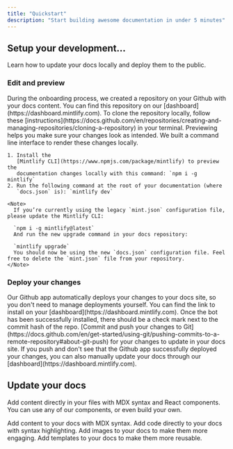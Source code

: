 ```yaml
---
title: "Quickstart"
description: "Start building awesome documentation in under 5 minutes"
---
```


## Setup your development...

Learn how to update your docs locally and deploy them to the public.

### Edit and preview

<AccordionGroup>
  <Accordion title="Clone your docs locally" icon="github">
    During the onboarding process, we created a repository on your Github with
    your docs content. You can find this repository on our
    [dashboard](https://dashboard.mintlify.com). To clone the repository
    locally, follow these
    [instructions](https://docs.github.com/en/repositories/creating-and-managing-repositories/cloning-a-repository)
    in your terminal.
  </Accordion>
  <Accordion title="Preview changes" icon="rectangle-terminal">
    Previewing helps you make sure your changes look as intended. We built a
    command line interface to render these changes locally.

    1. Install the
       [Mintlify CLI](https://www.npmjs.com/package/mintlify) to preview the
       documentation changes locally with this command: `npm i -g mintlify`
    2. Run the following command at the root of your documentation (where
       `docs.json` is): `mintlify dev`

    <Note>
      If you’re currently using the legacy `mint.json` configuration file, please update the Mintlify CLI:

      `npm i -g mintlify@latest`
      And run the new upgrade command in your docs repository:

      `mintlify upgrade`
      You should now be using the new `docs.json` configuration file. Feel free to delete the `mint.json` file from your repository.
    </Note>
  </Accordion>
</AccordionGroup>

### Deploy your changes

<AccordionGroup>
  <Accordion title="Install our Github app" icon="message-bot">
    Our Github app automatically deploys your changes to your docs site, so you
    don't need to manage deployments yourself. You can find the link to install on
    your [dashboard](https://dashboard.mintlify.com). Once the bot has been
    successfully installed, there should be a check mark next to the commit hash
    of the repo.
  </Accordion>
  <Accordion title="Push your changes" icon="rocket">
    [Commit and push your changes to
    Git](https://docs.github.com/en/get-started/using-git/pushing-commits-to-a-remote-repository#about-git-push)
    for your changes to update in your docs site. If you push and don't see that
    the Github app successfully deployed your changes, you can also manually
    update your docs through our [dashboard](https://dashboard.mintlify.com).
  </Accordion>
</AccordionGroup>

## Update your docs

Add content directly in your files with MDX syntax and React components. You can use any of our components, or even build your own.

<CardGroup cols={2}>
  <Card title="Add Content With MDX" icon="file" href="/essentials/markdown">
    Add content to your docs with MDX syntax.
  </Card>
  <Card title="Add Code Blocks" icon="square-code" href="/essentials/code">
    Add code directly to your docs with syntax highlighting.
  </Card>
  <Card title="Add Images" icon="image" href="/essentials/images">
    Add images to your docs to make them more engaging.
  </Card>
  <Card title="Add Custom Components" icon="puzzle-piece" href="/essentials/reusable-snippets">
    Add templates to your docs to make them more reusable.
  </Card>
</CardGroup>